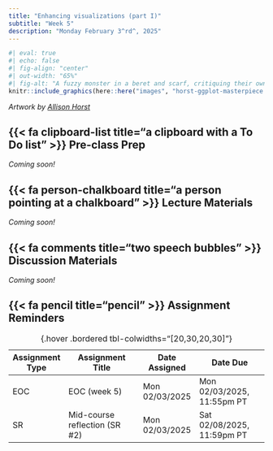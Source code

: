 ```yaml
---
title: "Enhancing visualizations (part I)"
subtitle: "Week 5"
description: "Monday February 3^rd^, 2025"
---
```


```r
#| eval: true 
#| echo: false
#| fig-align: "center"
#| out-width: "65%" 
#| fig-alt: "A fuzzy monster in a beret and scarf, critiquing their own column graph on a canvas in front of them while other assistant monsters (also in berets) carry over boxes full of elements that can be used to customize a graph (like themes and geometric shapes). In the background is a wall with framed data visualizations. Stylized text reads 'ggplot2: build a data masterpiece.'"
knitr::include_graphics(here::here("images", "horst-ggplot-masterpiece.png"))
```

:::{.gray-text .center-text}
*Artwork by [Allison Horst](https://allisonhorst.com/)*
:::

## {{< fa clipboard-list title="a clipboard with a To Do list" >}} Pre-class Prep {#pre-class-prep}

*Coming soon!*

<!-- Please be sure to complete the following before class: -->

<!-- ### A. Install required packages -->

<!-- ```{r} -->
<!-- #| eval: false -->
<!-- #| echo: true -->
<!-- #| code-line-numbers: false -->
<!-- install.packages("paletteer") # a comprehensive collection of color palettes in R using a common interface -->
<!-- install.packages("viridis") # Colorblind-Friendly Color Maps for R -->
<!-- install.packages("RColorBrewer") # ColorBrewer Palettes -->
<!-- install.packages("tigris") # for downloading and using Census TIGER/Line shapefiles in R -->
<!-- ``` -->

<!-- ### B. Download data -->

<!-- - [County-level precipitation data (Jan 2019 - Dec 2023) for the contiguous U.S](https://www.ncei.noaa.gov/access/monitoring/climate-at-a-glance/county/mapping/110/pcp/202312/60/value), made available by [NOAA National Centers for Environmental Information (NCEI)](https://www.ncei.noaa.gov/) (the download buttons are located just beneath the rendered map -- **choose the CSV option**) -->
<!--   - rename the data file as `county-jan19-dec23-precip.csv` and save it to your class repo at the file path: `EDS-240-class-examples/week5/data/county-jan19-dec23-precip.csv` -->

<!-- ### C. Install Google Chrome extensions (optional, but recommended) -->

<!-- I'll be using both of these (really wonderful and easy-to-use) tools during lecture and encourage you to install them! -->

<!-- 1. **[Let's get color blind](https://chromewebstore.google.com/detail/lets-get-color-blind/bkdgdianpkfahpkmphgehigalpighjck)**: simulates different color deficiencies in the browser -->
<!-- 2. **[Grayscale the Web](https://chromewebstore.google.com/detail/grayscale-the-web-save-si/mblmpdpfppogibmoobibfannckeeleag)**: turn specific sites or tabs grayscale -->
<!-- 3. **[ColorPick Eyedropper](https://chromewebstore.google.com/detail/colorpick-eyedropper/ohcpnigalekghcmgcdcenkpelffpdolg)**: a browser-based color chooser tool (I recommended that you install this for week 3 discussion, so you may already have it!) -->


<!-- ~DID NOT USE THIS IN 2024 BUT KEEPING JUST IN CASE~ -->
<!-- ### Review data wrangling code  -->

<!-- In lecture 5.2, we'll be building a choropleth map to visualize county-level precipitation data across the contiguous U.S. To do so, we need to join our precipitation data (which you can download [above](https://samanthacsik.github.io/EDS-240-data-viz/course-materials/week5.html#download-data)) with spatial data, which we'll access via the [`{maps}` package](https://cran.r-project.org/web/packages/maps/index.html). Joining these two data sets requires a fair amount of cleaning (namely, ensuring county names match).  -->

<!-- Please review the background information about our precipitation data on [slide 65](https://samanthacsik.github.io/EDS-240-data-viz/slides/week5.1-colors-slides.html#/data) *and* walk through the data wrangling code on [slide 66](https://samanthacsik.github.io/EDS-240-data-viz/slides/week5.1-colors-slides.html#/data-wrangling) ahead of class. Come prepared with any questions you may have about the code -- we'll set aside ~10 minutes to discuss before jumping into building our data visualization. -->

## {{< fa person-chalkboard title="a person pointing at a chalkboard" >}} Lecture Materials {#lecture-materials}

*Coming soon!*

<!-- Week 5 instruction is broken down into three lessons: -->

<!-- ::: {.grid} -->

<!-- ::: {.g-col-12 .g-col-md-4} -->
<!-- ::: {.center-text} -->
<!-- [**What makes a good viz?**]{.teal-text .body-text-m} -->

<!-- [{{< fa person-chalkboard title="A person motioning at a chalkboard" >}} lecture 5.1 slides](lecture-slides/week5.1-good-viz-slides.qmd){.btn role="button" target="_blank"}  -->
<!-- ::: -->
<!-- ::: -->

<!-- ::: {.g-col-12 .g-col-md-4} -->
<!-- ::: {.center-text} -->
<!-- [**Colors**]{.teal-text .body-text-m} -->

<!-- [{{< fa person-chalkboard title="A person motioning at a chalkboard" >}} lecture 5.2 slides](lecture-slides/week5.2-colors-slides.qmd){.btn role="button" target="_blank"}  -->
<!-- ::: -->
<!-- ::: -->

<!-- ::: {.g-col-12 .g-col-md-4} -->
<!-- ::: {.center-text} -->
<!-- [**Colors & Choropleths**]{.teal-text .body-text-m} -->

<!-- [{{< fa person-chalkboard title="A person motioning at a chalkboard" >}} lecture 5.3 slides](lecture-slides/week5.3-choropleth.qmd){.btn role="button" target="_blank"}  -->
<!-- ::: -->
<!-- ::: -->

<!-- ::: -->

## {{< fa comments title="two speech bubbles" >}} Discussion Materials {#discussion-materials}

*Coming soon!*

<!-- This week, you'll be prepping a data visualization using the data you found / wrangled as part of your final project (HW #4). This does not need to be a polished viz, but should focus on clarity of message. You'll be discussing each others' visualizations and commenting on what the main takeaways are (ideally, you'll walk away with the same message as intended by the plot-creator!). Please complete the following ahead of section: -->

<!-- 1. choose a well-thought out question that you'd like to answer with your selected data set(s)  -->
<!-- 2. hand-draw a plot that you want to create (this can be an important first step before even touching any code) -->
<!-- 3. turn your hand-drawn plot into a ggplot in R! -->
<!-- 4. send both your hand-drawn plot *and* your resulting ggplot to Sevan via DM (Slack) by Tuesday (2/6) evening -->

## {{< fa pencil title="pencil" >}} Assignment Reminders {#assignment-reminders}

| Assignment Type | Assignment Title               | Date Assigned  | Date Due                   |
|-----------------|--------------------------------|----------------|----------------------------|
| EOC             | EOC (week 5)                   | Mon 02/03/2025 | Mon 02/03/2025, 11:55pm PT |
| SR              | Mid-course reflection (SR #2)  | Mon 02/03/2025 | Sat 02/08/2025, 11:59pm PT |
: {.hover .bordered tbl-colwidths="[20,30,20,30]"}

<!-- | Assignment Type | Assignment Title                                               | Date Assigned  | Date Due                   | -->
<!-- |-----------------|----------------------------------------------------------------|----------------|----------------------------| -->
<!-- | EOC             | [EOC (week 5)](https://forms.gle/s7NGALzHPbfcy8JC9)            | Mon 02/03/2025 | Mon 02/03/2025, 11:55pm PT | -->
<!-- | SR              | [Mid-course reflection (SR #2)](assignments/SR2-midcourse.qmd) | Mon 02/03/2025 | Sat 02/08/2025, 11:59pm PT | -->
<!-- : {.hover .bordered tbl-colwidths="[20,30,20,30]"} -->

